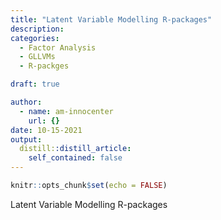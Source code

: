 ```yaml
---
title: "Latent Variable Modelling R-packages"
description: 
categories:
  - Factor Analysis
  - GLLVMs
  - R-packges

draft: true

author:
  - name: am-innocenter
    url: {}
date: 10-15-2021
output:
  distill::distill_article:
    self_contained: false
---
```



```r
knitr::opts_chunk$set(echo = FALSE)
```

Latent Variable Modelling R-packages
